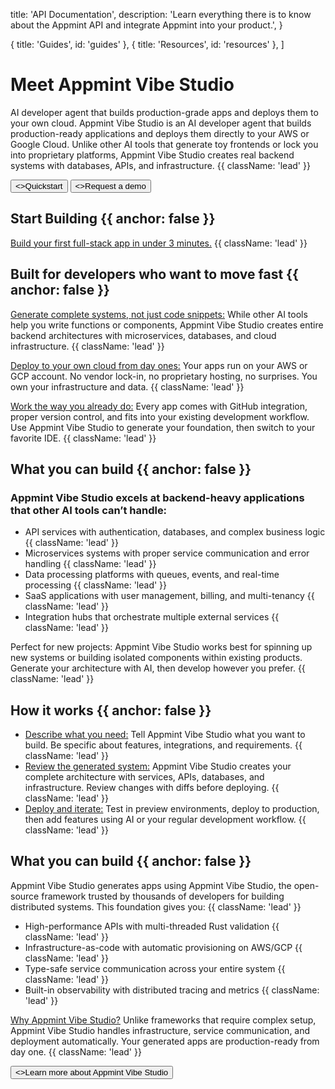 
  title: 'API Documentation',
  description:
    'Learn everything there is to know about the Appmint API and integrate Appmint into your product.',
}

  { title: 'Guides', id: 'guides' },
  { title: 'Resources', id: 'resources' },
]

<HeroPattern />

# Meet Appmint Vibe Studio

AI developer agent that builds production-grade apps and deploys them to your own cloud. Appmint Vibe Studio is an AI developer agent that builds production-ready applications and deploys them directly to your AWS or Google Cloud.
 Unlike other AI tools that generate toy frontends or lock you into proprietary platforms, Appmint Vibe Studio creates real backend systems with databases, 
 APIs, and infrastructure. {{ className: 'lead' }}

<div className="not-prose mb-16 mt-6 flex gap-3">
  <Button href="/quickstart" arrow="right">
    <>Quickstart</>
  </Button>
  <Button href="#" variant="outline">
    <>Request a demo</>
  </Button>
</div>

## Start Building {{ anchor: false }}

[Build your first full-stack app in under 3 minutes.](#) {{ className: 'lead' }}

## Built for developers who want to move fast {{ anchor: false }}

[Generate complete systems, not just code snippets:](#) While other AI tools help you write functions or components, 
Appmint Vibe Studio creates entire backend architectures with microservices, databases, and cloud infrastructure.  {{ className: 'lead' }}

[Deploy to your own cloud from day ones:](#) Your apps run on your AWS or GCP account. No vendor lock-in, no proprietary hosting, no surprises. 
You own your infrastructure and data.  {{ className: 'lead' }}

[Work the way you already do:](#) Every app comes with GitHub integration, proper version control, and fits into your existing development workflow. 
Use Appmint Vibe Studio to generate your foundation, then switch to your favorite IDE.  {{ className: 'lead' }}

## What you can build {{ anchor: false }}
### Appmint Vibe Studio excels at backend-heavy applications that other AI tools can’t handle:

- API services with authentication, databases, and complex business logic {{ className: 'lead' }}
- Microservices systems with proper service communication and error handling {{ className: 'lead' }}
- Data processing platforms with queues, events, and real-time processing {{ className: 'lead' }}
- SaaS applications with user management, billing, and multi-tenancy {{ className: 'lead' }}
- Integration hubs that orchestrate multiple external services {{ className: 'lead' }}

Perfect for new projects: Appmint Vibe Studio works best for spinning up new systems or building isolated components within existing products.
 Generate your architecture with AI, then develop however you prefer. {{ className: 'lead' }}


## How it works {{ anchor: false }}

- [Describe what you need:](#) Tell Appmint Vibe Studio what you want to build. Be specific about features, integrations, and requirements. {{ className: 'lead' }}
- [Review the generated system:](#) Appmint Vibe Studio creates your complete architecture with services, APIs, databases, and infrastructure. Review changes with diffs before deploying. {{ className: 'lead' }}
- [Deploy and iterate:](#) Test in preview environments, deploy to production, then add features using AI or your regular development workflow. {{ className: 'lead' }}


## What you can build {{ anchor: false }}
Appmint Vibe Studio generates apps using Appmint Vibe Studio, the open-source framework trusted by thousands
 of developers for building distributed systems. This foundation gives you: {{ className: 'lead' }}

- High-performance APIs with multi-threaded Rust validation {{ className: 'lead' }}
- Infrastructure-as-code with automatic provisioning on AWS/GCP {{ className: 'lead' }}
- Type-safe service communication across your entire system {{ className: 'lead' }}
- Built-in observability with distributed tracing and metrics {{ className: 'lead' }}

[Why Appmint Vibe Studio?](#) Unlike frameworks that require complex setup, Appmint Vibe Studio handles infrastructure, service communication, and deployment automatically. 
Your generated apps are production-ready from day one. {{ className: 'lead' }}

<div className="not-prose">
  <Button href="#" variant="text" arrow="right">
    <>Learn more about Appmint Vibe Studio </>
  </Button>
</div>

<Guides />

<Resources />
